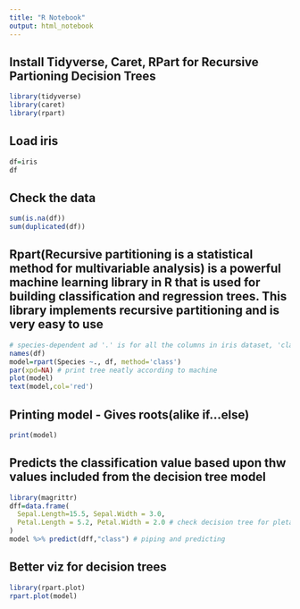 ```yaml
---
title: "R Notebook"
output: html_notebook
---
```

## **Install Tidyverse, Caret, RPart for Recursive Partioning Decision Trees**
```r
library(tidyverse)
library(caret)
library(rpart)
```

## **Load iris**
```r
df=iris
df
```
## **Check the data**
```r
sum(is.na(df))
sum(duplicated(df))
```
## **Rpart(Recursive partitioning is a statistical method for multivariable analysis)** is a powerful machine learning library in R that is used for building classification and regression trees. This library implements recursive partitioning and is very easy to use
```r
# species-dependent ad '.' is for all the columns in iris dataset, 'class' = classification, 'anova' = regression
names(df)
model=rpart(Species ~., df, method='class')
par(xpd=NA) # print tree neatly according to machine
plot(model)
text(model,col='red')

```
## **Printing model - Gives roots(alike if...else)**
```r
print(model)
```
## Predicts the classification value based upon thw values included from the decision tree model
```r
library(magrittr)
dff=data.frame(
  Sepal.Length=15.5, Sepal.Width = 3.0,
  Petal.Length = 5.2, Petal.Width = 2.0 # check decision tree for pletalength>2.45 and petalwidth>1.75
)
model %>% predict(dff,"class") # piping and predicting
```
## Better viz for decision trees
```r
library(rpart.plot)
rpart.plot(model)
```

